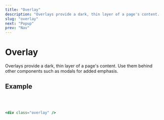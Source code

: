 ```yaml
---
title: "Overlay"
description: "Overlays provide a dark, thin layer of a page's content. Use them behind other components such as modals for added emphasis."
slug: "overlay"
next: "Popup"
prev: "Nav"
---
```


# Overlay

Overlays provide a dark, thin layer of a page's content. Use them behind other components such as modals for added emphasis.

## Example

<OverlayDemo />
<br />
<br />

```jsx
<div class="overlay" />
```
